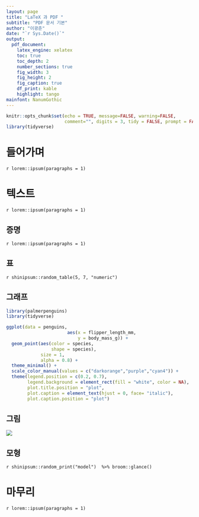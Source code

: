 ```yaml
---
layout: page
title: "LaTeX 과 PDF "
subtitle: "PDF 문서 기본"
author: "이광춘"
date: "`r Sys.Date()`"
output:
  pdf_document: 
    latex_engine: xelatex
    toc: true
    toc_depth: 2  
    number_sections: true
    fig_width: 3
    fig_height: 2
    fig_caption: true
    df_print: kable
    highlight: tango
mainfont: NanumGothic    
---
```


```r
knitr::opts_chunk$set(echo = TRUE, message=FALSE, warning=FALSE,
                      comment="", digits = 3, tidy = FALSE, prompt = FALSE, fig.align = 'center')
library(tidyverse)
```


```{=html}
<style>
div.blue { background-color:#e6f0ff; border-radius: 5px; padding: 10px;}
</style>
```


# 들어가며 {#rmd-intro}

`r lorem::ipsum(paragraphs = 1)`


# 텍스트 {#rmd-main}

`r lorem::ipsum(paragraphs = 1)`

## 증명 {#rmd-proof}

`r lorem::ipsum(paragraphs = 1)`

## 표 {#rmd-table}

`r shinipsum::random_table(5, 7, "numeric")`

## 그래프 {#rmd-graph}

<!-- `r shinipsum::random_ggplot()` -->

```r
library(palmerpenguins)
library(tidyverse)

ggplot(data = penguins,
                       aes(x = flipper_length_mm,
                           y = body_mass_g)) +
  geom_point(aes(color = species,
                 shape = species),
             size = 1,
             alpha = 0.8) +
  theme_minimal() +
  scale_color_manual(values = c("darkorange","purple","cyan4")) +
  theme(legend.position = c(0.2, 0.7),
        legend.background = element_rect(fill = "white", color = NA),
        plot.title.position = "plot",
        plot.caption = element_text(hjust = 0, face= "italic"),
        plot.caption.position = "plot")
```


## 그림 {#rmd-image}

<!-- `r shinipsum::random_image()` -->

![](../fig/latex-editor.png)

## 모형 {#rmd-model}

`r shinipsum::random_print("model")  %>% broom::glance()`

# 마무리 {#rmd-conclusion}

`r lorem::ipsum(paragraphs = 1)`

